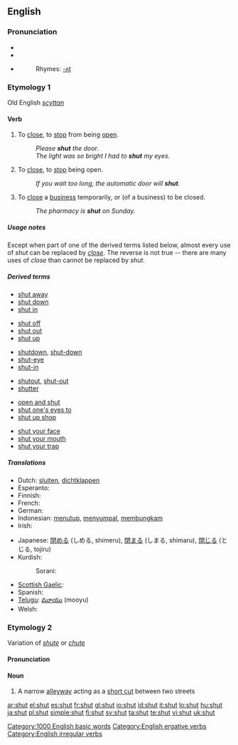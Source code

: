 ==English==

===Pronunciation===
* {{IPA|/ʃʌt/}}
* {{SAMPA|/SVt/}}
* {{audio|en-us-shut.ogg|Audio (US)}}
*: Rhymes: [[Rhymes:English:-ʌt|-ʌt]]

===Etymology 1===
Old English ''[[scyttan]]''

====Verb====
{{en-verb|shuts|shutting|shut|shut}}

# {{transitive}} To [[close]], to [[stop]] from being [[open]].
#: ''Please '''shut''' the door.''
#: ''The light was so bright I had to '''shut''' my eyes.''
# {{intransitive}} To [[close]], to [[stop]] being open.
#: ''If you wait too long, the automatic door will '''shut'''.''
# {{context|transitive or intransitive, Commonwealth}} To [[close]] a [[business]] temporarily, or (of a business) to be closed.
#: ''The pharmacy is '''shut''' on Sunday.''

=====Usage notes=====
Except when part of one of the derived terms listed below, almost every use of ''shut'' can be replaced by ''[[close]]''.  The reverse is not true -- there are many uses of ''close'' than cannot be replaced by ''shut''.

=====Derived terms=====
{{rel-top|phrasal verbs derived from shut}}
* [[shut away]]
* [[shut down]]
* [[shut in]]
{{rel-mid}}
* [[shut off]]
* [[shut out]]
* [[shut up]]
{{rel-bottom}}

{{rel-top|single words and compounds derived from shut}}
* [[shutdown]], [[shut-down]]
* [[shut-eye]]
* [[shut-in]]
{{rel-mid}}
* [[shutout]], [[shut-out]]
* [[shutter]]
{{rel-bottom}}

{{rel-top|idioms derived from shut}}
* [[open and shut]]
* [[shut one's eyes to]]
* [[shut up shop]]
{{rel-mid}}
* [[shut your face]]
* [[shut your mouth]]
* [[shut your trap]]
{{rel-bottom}}

=====Translations=====
{{trans-top|to close}}
* Dutch: [[sluiten]], [[dichtklappen]]
* Esperanto: {{t+|eo|fermi|xs=Esperanto}}
* Finnish: {{t+|fi|sulkea}}
* French: {{t+|fr|fermer}}
* German: {{t+|de|schließen}}
* Indonesian: [[tutup|menutup]], [[sumpal|menyumpal]], [[bungkam|membungkam]]
* Irish: {{t-|ga|dún|xs=Irish}}
{{trans-mid}}
* Japanese: [[閉める]] (しめる, shimeru), [[閉まる]] (しまる, shimaru), [[閉じる]] (とじる, tojiru)
* Kurdish:
*: Sorani: {{t|ku|داخستن|tr=daxistin|sc=KUchar}}
* [[Scottish Gaelic]]: {{t|gd|dùin}}
* Spanish: {{t+|es|cerrar}}
* [[Telugu]]: [[మూయు]] (mooyu)
* Welsh: {{t-|cy|cau|xs=Welsh}}
{{trans-bottom}}

===Etymology 2===
Variation of ''[[shute]]'' or ''[[chute]]''

====Pronunciation====
{{rfp}}

====Noun====
{{en-noun}}

# {{UK|Shropshire dialect}} A narrow [[alleyway]] acting as a [[short cut]] between two streets

[[Category:1000 English basic words]]
[[Category:English ergative verbs]]
[[Category:English irregular verbs]]

[[ar:shut]]
[[el:shut]]
[[es:shut]]
[[fr:shut]]
[[gl:shut]]
[[io:shut]]
[[id:shut]]
[[it:shut]]
[[lo:shut]]
[[hu:shut]]
[[ja:shut]]
[[pl:shut]]
[[simple:shut]]
[[fi:shut]]
[[sv:shut]]
[[ta:shut]]
[[te:shut]]
[[vi:shut]]
[[uk:shut]]